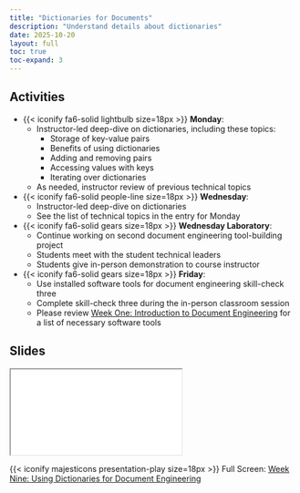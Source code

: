 ```yaml
---
title: "Dictionaries for Documents"
description: "Understand details about dictionaries"
date: 2025-10-20
layout: full
toc: true
toc-expand: 3
---
```


## Activities

- {{< iconify fa6-solid lightbulb size=18px >}} **Monday**:
  - Instructor-led deep-dive on dictionaries, including these topics:
    - Storage of key-value pairs
    - Benefits of using dictionaries
    - Adding and removing pairs
    - Accessing values with keys
    - Iterating over dictionaries
  - As needed, instructor review of previous technical topics
- {{< iconify fa6-solid people-line size=18px >}} **Wednesday**:
  - Instructor-led deep-dive on dictionaries
  - See the list of technical topics in the entry for Monday
- {{< iconify fa6-solid gears size=18px >}} **Wednesday Laboratory**:
  - Continue working on second document engineering tool-building project
  - Students meet with the student technical leaders
  - Students give in-person demonstration to course instructor
- {{< iconify fa6-solid gears size=18px >}} **Friday**:
  - Use installed software tools for document engineering skill-check three
  - Complete skill-check three during the in-person classroom session
  - Please review [Week One: Introduction to Document
  Engineering](../../slides/weekone/) for a list of necessary software tools

## Slides

```{=html}
<iframe class="slide-deck" src="../../slides/weeknine/"></iframe>
```

{{< iconify majesticons presentation-play size=18px >}} Full Screen: [Week
Nine: Using Dictionaries for Document Engineering](../../slides/weeknine/)
